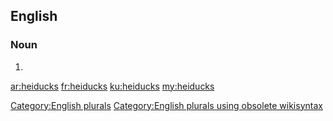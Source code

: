 ==English==

===Noun===
{{head|en}}

# {{plural of|heiduck}}

[[Category:English plurals]][[Category:English plurals using obsolete wikisyntax]]

[[ar:heiducks]]
[[fr:heiducks]]
[[ku:heiducks]]
[[my:heiducks]]